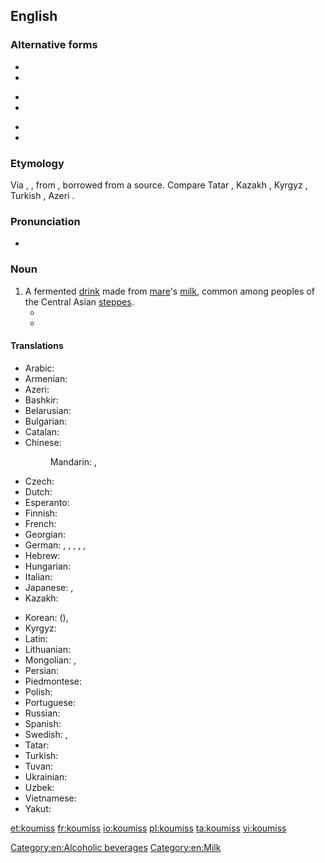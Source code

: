 ==English==
{{wikipedia|kumis}}

===Alternative forms===
{{top3}}
* {{l|en|kumis}}
* {{l|en|kumiss}}
{{mid3}}
* {{l|en|kumisz}}
* {{l|en|kymys}}
{{mid3}}
* {{l|en|kymyz}}
* {{l|en|qymyz}}
{{bottom}}

===Etymology===
Via {{etyl|fr}} {{term|koumis|lang=fr}}, {{etyl|de}} {{term|Kumiss|lang=de}}, from {{etyl|ru}} {{term|кумыс|tr=kumýs|lang=ru}}, borrowed from a {{etyl|trk}} source. Compare Tatar {{l|tt|кымыз|tr=kımız}}, Kazakh {{l|ka|қымыз|tr=qımız}}, Kyrgyz {{l|ky|кымыз|tr=kımız}}, Turkish {{l|tr|kımız}}, Azeri {{l|az|qımız}}.

===Pronunciation===
* {{IPA|/ˈkuːmɪs/}}

===Noun===
{{en-noun|-|es}}

# A fermented [[drink]] made from [[mare]]'s [[milk]], common among peoples of the Central Asian [[steppes]].
#* {{quote-book
 | author  = [[w:Thomas Pynchon|Thomas Pynchon]]
 | title   = [[w:Against the Day|Against the Day]]
 | publisher = Vintage 2007
 | year    = 2006
 | page    = 688
 | passage = Here, for example—a Scythian '''koumiss''' vessel, third century B.C.  You can clearly see the Greek influence, especially in the friezework.
}}
#* {{quote-book
 | author  = [[w:Herbert Allen Giles|Herbert Allen Giles]]
 | title   = [[s:A Chinese Biographical Dictionary|A Chinese Biographical Dictionary]]
 | year    = 1898
 | page    = 12
 | passage = [Of a Persian wine] One name for this wine was 黑水晶 "black crystal"; it has also been confused with '''koumiss'''.
}}

====Translations====
{{trans-top|fermented drink}}
* Arabic: {{t|ar|كوميس|m|tr=kūmīs|sc=Arab}}
* Armenian: {{t-|hy|կումիս|tr=kumis}}
* Azeri: {{t|az|qımız}}
* Bashkir: {{tø|ba|ҡымыҙ|tr=qımız|sc=Cyrl|xs=Bashkir}}
* Belarusian: {{t-|be|кумыс|m|tr=kumýs|xs=Belarusian}}
* Bulgarian: {{t|bg|кумис|m|tr=kumís|sc=Cyrl}}
* Catalan: {{t-|ca|kumis|m}}
* Chinese:
*: Mandarin: {{t-|cmn|馬奶酒|sc=Hani}}, {{t-|cmn|马奶酒|tr=mǎnǎijiǔ|sc=Hani}}
* Czech: {{t|cs|kumys|m}}
* Dutch: {{t|nl|koemis}}
* Esperanto: {{t|eo|kumiso|xs=Esperanto}}
* Finnish: {{t-|fi|kumissi}}
* French: {{t|fr|kumiz|m}}
* Georgian: {{t|ka|კუმისი|tr=kumisi|sc=Geor}}
* German: {{t|de|Kumys|m}},  {{t|de|Kumyß|m}},  {{t|de|Kumyss|m}},  {{t-|de|Kumiss|m}},  {{t|de|Kumis|m}},  {{t|de|Kumiß|m}}
* Hebrew: {{t|he|קומיס|m|tr=qimis}}
* Hungarian: {{t+|hu|kumisz}}
* Italian: {{t-|it|kumis|m}}
* Japanese: {{t|ja|馬乳酒|tr=ばにゅうしゅ, banyūshu}},  {{t|ja|クミス|tr=kumisu}}
* Kazakh: {{t-|kk|қымыз|sc=Cyrl|xs=Kazakh|tr=qımız}}
{{trans-mid}}
* Korean: {{t|ko|마유주|tr=mayuju|sc=Hang}} ({{t|ko|馬乳酒|sc=Hani}}),  {{t|ko|쿠미스|tr=kumiseu|sc=Hang}}
* Kyrgyz: {{t-|ky|кымыз|tr=kımız|sc=Cyrl|xs=Kyrgyz}}
* Latin: {{t-|la|cosmos}}
* Lithuanian: {{t|lt|kumysas|xs=Lithuanian}}
* Mongolian: {{t-|mn|айраг|tr=ajrag|sc=Cyrl|xs=Mongolian}},  {{qualifier|Inner Mongolia}} {{t|mn|цэгээ|tr=tsegee|sc=Cyrl|xs=Mongolian}}
* Persian: {{t|fa|کومیس|tr=kumis|sc=fa-Arab}}
* Piedmontese: {{tø|pms|koumyss}}
* Polish: {{t|pl|kumys|m}}
* Portuguese: {{t+|pt|kumis|m}}
* Russian: {{t+|ru|кумыс|m|tr=kumýs}}
* Spanish: {{t-|es|kumis|m}}
* Swedish: {{t|sv|kumys}},  {{t-|sv|kumiss}}
* Tatar: {{t+|tt|кымыз|tr=kımız|sc=Cyrl|xs=Tatar}}
* Turkish: {{t+|tr|kımız}}
* Tuvan: {{tø|tyv|хымыс|tr=hymys}}
* Ukrainian: {{t|uk|кумис|m|tr=kumýs|xs=Ukrainian}}
* Uzbek: {{t-|uz|qimiz|xs=Uzbek}}
* Vietnamese: {{t|vi|rượu sữa ngựa|xs=Vietnamese}}
* Yakut: {{tø|sah|кымыс|tr=kymys|sc=Cyrl}}
{{trans-bottom}}

[[Category:en:Alcoholic beverages]]
[[Category:en:Milk]]

[[et:koumiss]]
[[fr:koumiss]]
[[io:koumiss]]
[[pl:koumiss]]
[[ta:koumiss]]
[[vi:koumiss]]